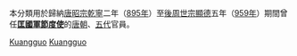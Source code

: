 本分類用於歸納[[唐昭宗|唐昭宗]][[乾寧|乾寧]]二年（[[895年|895年]]）至[[後周世宗|後周世宗]][[顯德|顯德]]五年（[[959年|959年]]）期間曾任'''[[匡國軍節度使|匡國軍節度使]]'''的[[唐朝|唐朝]]、[[五代|五代]]官員。

[[Category:唐朝藩鎮節度使|Kuangguo]]
[[Category:五代藩鎮節度使|Kuangguo]]